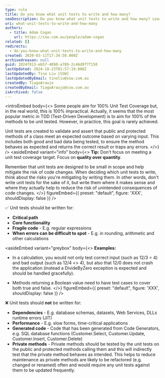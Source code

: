 ```yaml
---
type: rule
title: Do you know what unit tests to write and how many?
seoDescription: Do you know what unit tests to write and how many? Learn that 100% Unit Test Coverage is impractical, focus on quality over quantity, and prioritize writing tests for methods with high risk of unintended   consequences.
uri: what-unit-tests-to-write-and-how-many
authors:
  - title: Adam Cogan
    url: https://ssw.com.au/people/adam-cogan
related: []
redirects:
  - do-you-know-what-unit-tests-to-write-and-how-many
created: 2020-03-11T17:34:50.000Z
archivedreason: null
guid: 2024f813-eb57-4890-a789-2c46d9f7f150
lastUpdated: 2024-10-23T01:57:19.000Z
lastUpdatedBy: Tino Liu [SSW]
lastUpdatedByEmail: tinoliu@ssw.com.au
createdBy: TiagoAraujo
createdByEmail: TiagoAraujo@ssw.com.au
isArchived: false
---
```


<introEmbed
  body={<>
Some people aim for 100% Unit Test Coverage but, in the real world, this is 100% impractical. Actually, it seems that the most popular metric in TDD (Test-Driven Development) is to aim for 100% of the methods to be unit tested. However, in practice, this goal is rarely achieved.

Unit tests are created to validate and assert that public and protected methods of a class meet an expected outcome based on varying input. This includes both good and bad data being tested, to ensure the method behaves as expected and returns the correct result or traps any errors.
  </>}
/>
<asideEmbed
  variant="info"
  body={<>
    **Tip:** Don't focus on meeting a unit test coverage target. Focus on **quality over quantity**.

Remember that unit tests are designed to be small in scope and help mitigate the risk of code changes. When deciding which unit tests to write, think about the risks you're mitigating by writing them. In other words, don't write unit tests for the sake of it, but write them where it makes sense and where they actually help to reduce the risk of unintended consequences of code changes.
  </>}
  figureEmbed={{
    preset: "default",
    figure: 'XXX',
    shouldDisplay: false
  }}
/>

✅ Unit tests should be written for:

- **Critical path**
- **Core functionality**
- **Fragile code** - E.g. regular expressions
- **When errors can be difficult to spot** - E.g. in rounding, arithmetic and other calculations

<asideEmbed
  variant="greybox"
  body={<>
    **Examples:**

* In a calculation, you would not only test correct input (such as 12/3 = 4) and bad output (such as 12/4 &lt;&gt; 4), but also that 12/0 does not crash the application (instead a DivideByZero exception is expected and should be handled gracefully).

* Methods returning a Boolean value need to have test cases to cover both true and false.
  </>}
  figureEmbed={{
    preset: "default",
    figure: 'XXX',
    shouldDisplay: false
  }}
/>

❌ Unit tests should **not** be written for:

- **Dependencies** - E.g. database schemas, datasets, Web Services, DLLs runtime errors (JIT)
- **Performance** - E.g. slow forms, time-critical applications
- **Generated code** - Code that has been generated from Code Generators, e.g. SQL database functions (Customer.Select, Customer.Update, Customer.Insert, Customer.Delete)
- **Private methods** - Private methods should be tested by the unit tests on the public and protected methods calling them and this will indirectly test that the private method behaves as intended. This helps to reduce maintenance as private methods are likely to be refactored (e.g. changed or renamed) often and would require any unit tests against them to be updated frequently.
